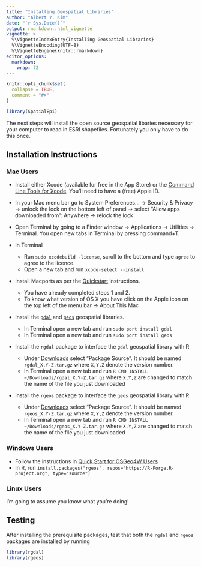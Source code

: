 ```yaml
---
title: "Installing Geospatial Libraries"
author: "Albert Y. Kim"
date: "`r Sys.Date()`"
output: rmarkdown::html_vignette
vignette: >
  %\VignetteIndexEntry{Installing Geospatial Libraries}
  %\VignetteEncoding{UTF-8}
  %\VignetteEngine{knitr::rmarkdown}
editor_options: 
  markdown: 
    wrap: 72
---
```


```r
knitr::opts_chunk$set(
  collapse = TRUE,
  comment = "#>"
)
```

```r
library(SpatialEpi)
```

The next steps will install the open source geospatial libaries
necessary for your computer to read in ESRI shapefiles. Fortunately you
only have to do this once.

## Installation Instructions

### Mac Users

-   Install either Xcode (available for free in the App Store) or the
    [Command Line Tools for
    Xcode](https://developer.apple.com/download/all/). You'll need to have
    a (free) Apple ID.

-   In your Mac menu bar go to System Preferences... -\> Security &
    Privacy -\> unlock the lock on the bottom left of panel -\> select
    "Allow apps downloaded from": Anywhere -\> relock the lock

-   Open Terminal by going to a Finder window -\> Applications -\>
    Utilities -\> Terminal. You open new tabs in Terminal by pressing
    command+T.

-   In Terminal

    -   Run `sudo xcodebuild -license`, scroll to the bottom and type
        `agree` to agree to the licence.
    -   Open a new tab and run `xcode-select --install`

-   Install Macports as per the
    [Quickstart](https://www.macports.org/install.php) instructions.

    -   You have already completed steps 1 and 2.
    -   To know what version of OS X you have click on the Apple icon on
        the top left of the menu bar -\> About This Mac

-   Install the [`gdal`](https://gdal.org/) and
    [`geos`](https://trac.osgeo.org/geos/) geospatial libraries.

    -   In Terminal open a new tab and run `sudo port install gdal`
    -   In Terminal open a new tab and run `sudo port install geos`

-   Install the `rgdal` package to interface the `gdal` geospatial
    library with R

    -   Under
        [Downloads](https://CRAN.R-project.org/package=rgdal)
        select "Package Source". It should be named `rgdal_X.Y-Z.tar.gz`
        where `X,Y,Z` denote the version number.
    -   In Terminal open a new tab and run
        `R CMD INSTALL   ~/Downloads/rgdal_X.Y-Z.tar.gz` where `X,Y,Z`
        are changed to match the name of the file you just downloaded

-   Install the `rgeos` package to interface the `geos` geospatial
    library with R

    -   Under
        [Downloads](https://CRAN.R-project.org/package=rgeos)
        select "Package Source". It should be named `rgeos_X.Y-Z.tar.gz`
        where `X,Y,Z` denote the version number.
    -   In Terminal open a new tab and run
        `R CMD INSTALL   ~/Downloads/rgeos_X.Y-Z.tar.gz` where `X,Y,Z`
        are changed to match the name of the file you just downloaded

### Windows Users

-   Follow the instructions in [Quick Start for OSGeo4W
    Users](https://trac.osgeo.org/osgeo4w/)
-   In R, run
    `install.packages("rgeos", repos="https://R-Forge.R-project.org", type="source")`

### Linux Users

I'm going to assume you know what you're doing!

## Testing

After installing the prerequisite packages, test that both the `rgdal`
and `rgeos` packages are installed by running

```r
library(rgdal)
library(rgeos)
```
